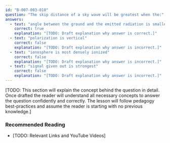 ```yaml
---
id: "B-007-003-010"
question: "The skip distance of a sky wave will be greatest when the:"
answers:
  - text: "angle between the ground and the emitted radiation is smallest"
    correct: true
    explanation: "[TODO: Draft explanation why answer is correct.]"
  - text: "polarization is vertical"
    correct: false
    explanation: "[TODO: Draft explanation why answer is incorrect.]"
  - text: "ionosphere is most densely ionized"
    correct: false
    explanation: "[TODO: Draft explanation why answer is incorrect.]"
  - text: "signal given out is strongest"
    correct: false
    explanation: "[TODO: Draft explanation why answer is incorrect.]"
---
```


[TODO: This section will explain the concept behind the question in detail. Once drafted the reader will understand all necessary concepts to answer the question confidently and correctly. The lesson will follow pedagogy best-practices and assume the reader is starting with no previous knowledge.]

### Recommended Reading

- [TODO: Relevant Links and YouTube Videos]
